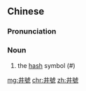 {{also|井号}}
==Chinese==
{{zh-forms|s=井号}}

===Pronunciation===
{{zh-pron
|m=jǐnghào
|cat=n
}}

===Noun===
{{zh-noun}}
# the [[hash]] symbol (#)

[[mg:井號]]
[[chr:井號]]
[[zh:井號]]
